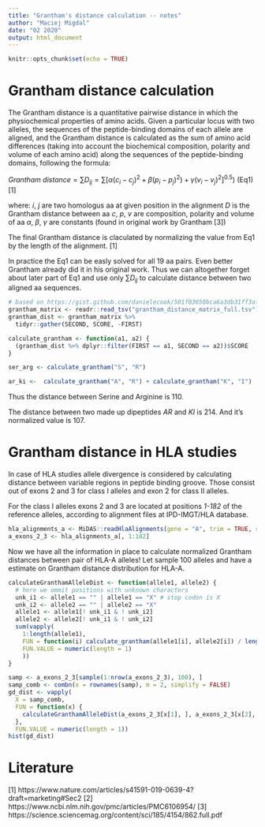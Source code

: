 ```yaml
---
title: "Grantham's distance calculation -- notes"
author: "Maciej Migdal"
date: "02 2020"
output: html_document
---
```


```r
knitr::opts_chunk$set(echo = TRUE)
```

# Grantham distance calculation
The Grantham distance is a quantitative pairwise distance in which the
physiochemical properties of amino acids. Given a particular locus with two
alleles, the sequences of the peptide-binding domains of each allele are
aligned, and the Grantham distance is calculated as the sum of amino acid
differences (taking into account the biochemical composition, polarity and
volume of each amino acid) along the sequences of the peptide-binding domains,
following the formula:

  $Grantham\ distance = \sum D_{ij} = \sum [\alpha(c_i - c_j)^2 + \beta(p_i - p_j)^2) + \gamma(v_i - v_j)^2]^{0.5})$ (Eq1) [1]

where:
  $i$, $j$ are two homologus aa at given position in the alignment
  $D$ is the Grantham distance between aa
  $c$, $p$, $v$ are composition, polarity and volume of aa
  $\alpha$, $\beta$, $\gamma$ are constants (found in original work by Grantham [3])

The final Grantham distance is claculated by normalizing the value from Eq1 by
the length of the alignment. [1]

In practice the Eq1 can be easly solved for all 19 aa pairs. Even better
Grantham already did it in his original work. Thus we can altogether forget
about later part of Eq1 and use only $\sum D_{ij}$ to calculate distance between 
two aligned aa sequences.

```r
# based on https://gist.github.com/danielecook/501f03650bca6a3db31ff3af2d413d2a
grantham_matrix <- readr::read_tsv("grantham_distance_matrix_full.tsv")
grantham_dist <- grantham_matrix %>% 
  tidyr::gather(SECOND, SCORE, -FIRST)

calculate_grantham <- function(a1, a2) {
  (grantham_dist %>% dplyr::filter(FIRST == a1, SECOND == a2))$SCORE
}

ser_arg <- calculate_grantham("S", "R")

ar_ki <-  calculate_grantham("A", "R") + calculate_grantham("K", "I")
```

Thus the distance between Serine and Arginine is 110.

The distance between two made up dipeptides *AR* and *KI* is 214. And it's 
normalized value is 107.

# Grantham distance in HLA studies
In case of HLA studies allele divergence is considered by calculating distance
between variable regions in peptide binding groove. Those consist out of exons
2 and 3 for class I alleles and exon 2 for class II alleles.

For the class I alleles exons 2 and 3 are located at positions *1-182* of the 
reference alleles, according to alignment files at IPD-IMGT/HLA database.

```r
hla_alignments_a <- MiDAS::readHlaAlignments(gene = "A", trim = TRUE, resolution = 4)
a_exons_2_3 <- hla_alignments_a[, 1:182]
```

Now we have all the information in place to calculate normalized Grantham 
distances between pair of HLA-A alleles! Let sample 100 alleles and have a
estimate on Grantham distance distribution for HLA-A.

```r
calculateGranthamAlleleDist <- function(allele1, allele2) {
  # here we ommit positions with unknown characters
  unk_i1 <- allele1 == "" | allele1 == "X" # stop codon is X
  unk_i2 <- allele2 == "" | allele2 == "X"
  allele1 <- allele1[! unk_i1 & ! unk_i2]
  allele2 <- allele2[! unk_i1 & ! unk_i2]
  sum(vapply(
    1:length(allele1),
    FUN = function(i) calculate_grantham(allele1[i], allele2[i]) / length(allele1),
    FUN.VALUE = numeric(length = 1)
    ))
}

samp <- a_exons_2_3[sample(1:nrow(a_exons_2_3), 100), ]
samp_comb <- combn(x = rownames(samp), m = 2, simplify = FALSE)
gd_dist <- vapply(
  X = samp_comb, 
  FUN = function(x) {
    calculateGranthamAlleleDist(a_exons_2_3[x[1], ], a_exons_2_3[x[2], ])
  },
  FUN.VALUE = numeric(length = 1))
hist(gd_dist)
```

# Literature
[1] https://www.nature.com/articles/s41591-019-0639-4?draft=marketing#Sec2
[2] https://www.ncbi.nlm.nih.gov/pmc/articles/PMC6106954/
[3] https://science.sciencemag.org/content/sci/185/4154/862.full.pdf
